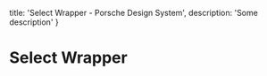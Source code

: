 
  title: 'Select Wrapper - Porsche Design System',
  description: 'Some description'
}

# Select Wrapper <ComponentStatus tagName="p-select-wrapper"></ComponentStatus>

<TableOfContents headings={[]} />

